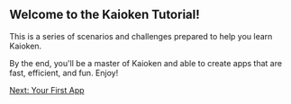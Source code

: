 
## Welcome to the Kaioken Tutorial!

This is a series of scenarios and challenges prepared to help you learn Kaioken.

By the end, you'll be a master of Kaioken and able to create apps that are fast, efficient, and fun. Enjoy!

<div className="flex">
  <a href="/tutorial/your-first-app" className="link-button">Next: Your First App</a>
</div>
